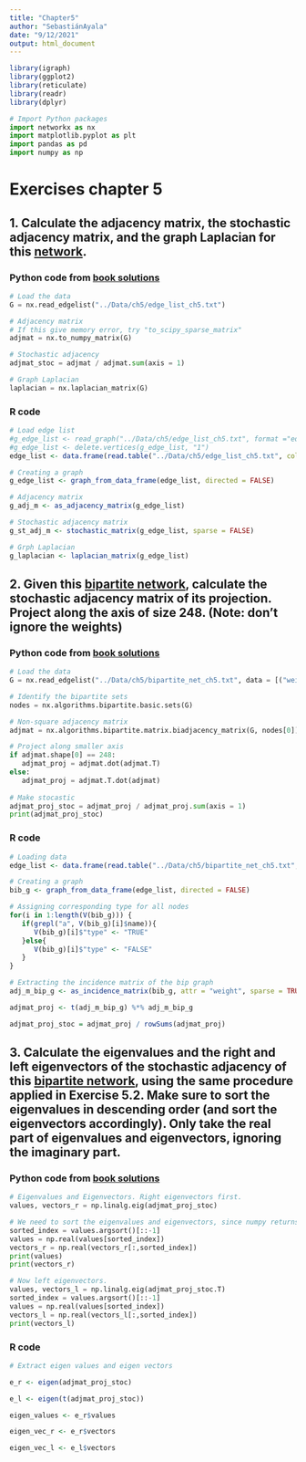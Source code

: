 ```yaml
---
title: "Chapter5"
author: "SebastiánAyala"
date: "9/12/2021"
output: html_document
---
```


```r
library(igraph)
library(ggplot2)
library(reticulate)
library(readr)
library(dplyr)
```

```python
# Import Python packages 
import networkx as nx
import matplotlib.pyplot as plt
import pandas as pd
import numpy as np 
```
# Exercises chapter 5

## 1. Calculate the adjacency matrix, the stochastic adjacency matrix, and the graph Laplacian for this [network](https://www.networkatlas.eu/exercises/5/1/data.txt).

### Python code from [book solutions](https://www.networkatlas.eu/exercise.htm)

```python
# Load the data
G = nx.read_edgelist("../Data/ch5/edge_list_ch5.txt")

# Adjacency matrix
# If this give memory error, try "to_scipy_sparse_matrix"
adjmat = nx.to_numpy_matrix(G)

# Stochastic adjacency
adjmat_stoc = adjmat / adjmat.sum(axis = 1)

# Graph Laplacian
laplacian = nx.laplacian_matrix(G)

```

### R code

```r
# Load edge list 
#g_edge_list <- read_graph("../Data/ch5/edge_list_ch5.txt", format ="edgelist")
#g_edge_list <- delete.vertices(g_edge_list, "1")
edge_list <- data.frame(read.table("../Data/ch5/edge_list_ch5.txt", col.names = c("V1", "V2")))

# Creating a graph 
g_edge_list <- graph_from_data_frame(edge_list, directed = FALSE)

# Adjacency matrix
g_adj_m <- as_adjacency_matrix(g_edge_list)

# Stochastic adjacency matrix
g_st_adj_m <- stochastic_matrix(g_edge_list, sparse = FALSE)

# Grph Laplacian 
g_laplacian <- laplacian_matrix(g_edge_list)

```

## 2. Given this [bipartite network](https://www.networkatlas.eu/exercises/5/2/data.txt), calculate the stochastic adjacency matrix of its projection. Project along the axis of size 248. (Note: don’t ignore the weights) 

### Python code from [book solutions](https://www.networkatlas.eu/exercise.htm)

```python
# Load the data
G = nx.read_edgelist("../Data/ch5/bipartite_net_ch5.txt", data = [("weight", float),])

# Identify the bipartite sets
nodes = nx.algorithms.bipartite.basic.sets(G)

# Non-square adjacency matrix
adjmat = nx.algorithms.bipartite.matrix.biadjacency_matrix(G, nodes[0])

# Project along smaller axis
if adjmat.shape[0] == 248:
   adjmat_proj = adjmat.dot(adjmat.T)
else:
   adjmat_proj = adjmat.T.dot(adjmat)
   
# Make stocastic
adjmat_proj_stoc = adjmat_proj / adjmat_proj.sum(axis = 1)
print(adjmat_proj_stoc)

```

### R code

```r
# Loading data 
edge_list <- data.frame(read.table("../Data/ch5/bipartite_net_ch5.txt", col.names = c("V1", "V2", "weight")))

# Creating a graph 
bib_g <- graph_from_data_frame(edge_list, directed = FALSE)

# Assigning corresponding type for all nodes 
for(i in 1:length(V(bib_g))) {
   if(grepl("a", V(bib_g)[i]$name)){
      V(bib_g)[i]$"type" <- "TRUE"
   }else{
      V(bib_g)[i]$"type" <- "FALSE"
   }
}

# Extracting the incidence matrix of the bip graph
adj_m_bip_g <- as_incidence_matrix(bib_g, attr = "weight", sparse = TRUE)

adjmat_proj <- t(adj_m_bip_g) %*% adj_m_bip_g

adjmat_proj_stoc = adjmat_proj / rowSums(adjmat_proj)

```

## 3. Calculate the eigenvalues and the right and left eigenvectors of the stochastic adjacency of this [bipartite network](https://www.networkatlas.eu/exercises/5/2/data.txt), using the same procedure applied in Exercise 5.2. Make sure to sort the eigenvalues in descending order (and sort the eigenvectors accordingly). Only take the real part of eigenvalues and eigenvectors, ignoring the imaginary part.

### Python code from [book solutions](https://www.networkatlas.eu/exercise.htm)

```python
# Eigenvalues and Eigenvectors. Right eigenvectors first.
values, vectors_r = np.linalg.eig(adjmat_proj_stoc)

# We need to sort the eigenvalues and eigenvectors, since numpy returns them in random order
sorted_index = values.argsort()[::-1]
values = np.real(values[sorted_index])
vectors_r = np.real(vectors_r[:,sorted_index])
print(values)
print(vectors_r)

# Now left eigenvectors.
values, vectors_l = np.linalg.eig(adjmat_proj_stoc.T)
sorted_index = values.argsort()[::-1]
values = np.real(values[sorted_index])
vectors_l = np.real(vectors_l[:,sorted_index])
print(vectors_l)

```

### R code

```r
# Extract eigen values and eigen vectors 

e_r <- eigen(adjmat_proj_stoc)

e_l <- eigen(t(adjmat_proj_stoc))

eigen_values <- e_r$values

eigen_vec_r <- e_r$vectors

eigen_vec_l <- e_l$vectors

```


